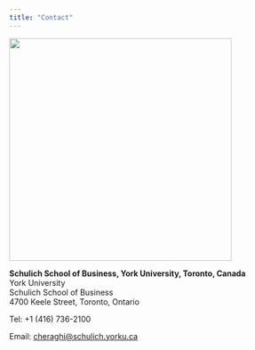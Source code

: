 ```yaml
---
title: "Contact"
---
```


![](unnamed.jpg){width=400px align=left}


**Schulich School of Business, York University, Toronto, Canada**  
York University\
Schulich School of Business\
4700 Keele Street, Toronto, Ontario

Tel: +1 (416) 736-2100

Email: [cheraghi@schulich.yorku.ca](mailto:cheraghi@schulich.yorku.ca)

